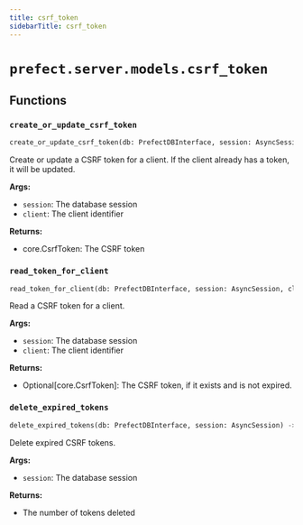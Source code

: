 ```yaml
---
title: csrf_token
sidebarTitle: csrf_token
---
```


# `prefect.server.models.csrf_token`

## Functions

### `create_or_update_csrf_token` <sup><a href="https://github.com/PrefectHQ/prefect/blob/main/src/prefect/server/models/csrf_token.py#L14" target="_blank"><Icon icon="github" style="width: 14px; height: 14px;" /></a></sup>

```python
create_or_update_csrf_token(db: PrefectDBInterface, session: AsyncSession, client: str) -> core.CsrfToken
```


Create or update a CSRF token for a client. If the client already has a
token, it will be updated.

**Args:**
- `session`: The database session
- `client`: The client identifier

**Returns:**
- core.CsrfToken: The CSRF token


### `read_token_for_client` <sup><a href="https://github.com/PrefectHQ/prefect/blob/main/src/prefect/server/models/csrf_token.py#L57" target="_blank"><Icon icon="github" style="width: 14px; height: 14px;" /></a></sup>

```python
read_token_for_client(db: PrefectDBInterface, session: AsyncSession, client: str) -> Optional[core.CsrfToken]
```


Read a CSRF token for a client.

**Args:**
- `session`: The database session
- `client`: The client identifier

**Returns:**
- Optional\[core.CsrfToken]: The CSRF token, if it exists and is not
expired.


### `delete_expired_tokens` <sup><a href="https://github.com/PrefectHQ/prefect/blob/main/src/prefect/server/models/csrf_token.py#L90" target="_blank"><Icon icon="github" style="width: 14px; height: 14px;" /></a></sup>

```python
delete_expired_tokens(db: PrefectDBInterface, session: AsyncSession) -> int
```


Delete expired CSRF tokens.

**Args:**
- `session`: The database session

**Returns:**
- The number of tokens deleted

